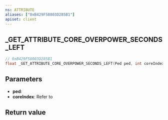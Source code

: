 ```yaml
---
ns: ATTRIBUTE
aliases: ["0xB429F58803D285B1"]
apiset: client
---
```

## _GET_ATTRIBUTE_CORE_OVERPOWER_SECONDS_LEFT

```c
// 0xB429F58803D285B1
float _GET_ATTRIBUTE_CORE_OVERPOWER_SECONDS_LEFT(Ped ped, int coreIndex);
```


## Parameters
* **ped**:
* **coreIndex**: Refer to <EmbeddedEnum name="eAttributeCore" />

## Return value
